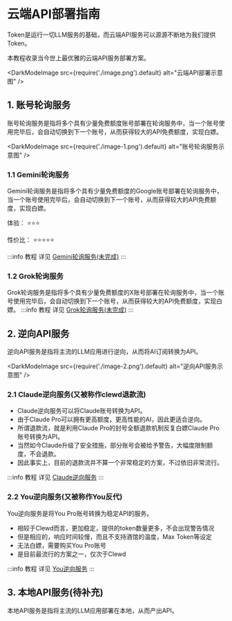 
# 云端API部署指南
Token是运行一切LLM服务的基础，而云端API服务可以源源不断地为我们提供Token。

本教程收录当今世上最优雅的云端API服务部署方案。

<DarkModeImage src={require('./image.png').default} alt="云端API部署示意图" />

## 1. 账号轮询服务
账号轮询服务是指将多个具有少量免费额度账号部署在轮询服务中，当一个账号使用完毕后，会自动切换到下一个账号，从而获得较大的API免费额度，实现白嫖。

<DarkModeImage src={require('./image-1.png').default} alt="账号轮询服务示意图" />

### 1.1 Gemini轮询服务
Gemini轮询服务是指将多个具有少量免费额度的Google账号部署在轮询服务中，当一个账号使用完毕后，会自动切换到下一个账号，从而获得较大的API免费额度，实现白嫖。

体验： ⭐⭐⭐

性价比： ⭐⭐⭐⭐⭐

:::info 教程
详见 [Gemini轮询服务(未完成)](/docs/目录/实践教程区/AIGC专区/LLM专区/云端API部署指南/轮询服务/Gemini轮询服务/Gemini轮询服务.md)
:::

### 1.2 Grok轮询服务
Grok轮询服务是指将多个具有少量免费额度的X账号部署在轮询服务中，当一个账号使用完毕后，会自动切换到下一个账号，从而获得较大的API免费额度，实现白嫖。
:::info 教程
详见 [Grok轮询服务(未完成)](/docs/目录/实践教程区/AIGC专区/LLM专区/云端API部署指南/轮询服务/Grok轮询服务/Grok轮询服务.md)
:::

## 2. 逆向API服务
逆向API服务是指将主流的LLM应用进行逆向，从而将AI订阅转换为API。

<DarkModeImage src={require('./image-2.png').default} alt="逆向API服务示意图" />

### 2.1 Claude逆向服务(又被称作clewd退款流)
- Claude逆向服务可以将Claude账号转换为API。  
- 由于Claude Pro可以拥有更高额度，更高性能的AI，因此更适合逆向。  
- 所谓退款流，就是利用Claude Pro的封号全额退款机制反复白嫖Claude Pro账号转换为API。  
- 当然如今Claude升级了安全措施，部分账号会被给予警告，大幅度限制额度，不会退款。  
- 因此事实上，目前的退款流并不算一个非常稳定的方案，不过依旧非常流行。  

:::info 教程
详见 [Claude逆向服务](/docs/目录/实践教程区/AIGC专区/LLM专区/云端API部署指南/逆向API服务/Claude逆向服务/Claude逆向服务.md)
:::

### 2.2 You逆向服务(又被称作You反代)
You逆向服务是将You Pro账号转换为稳定API的服务。
- 相较于Clewd而言，更加稳定，提供的token数量更多，不会出现警告情况
- 但是相应的，响应时间较慢，而且不支持酒馆的温度，Max Token等设定
- 无法白嫖，需要购买You Pro账号
- 是目前最流行的方案之一，仅次于Clewd

:::info 教程
详见 [You逆向服务](/docs/目录/实践教程区/AIGC专区/LLM专区/云端API部署指南/逆向API服务/You逆向服务/You逆向服务.md)
:::

## 3. 本地API服务(待补充)
本地API服务是指将主流的LLM应用部署在本地，从而产出API。
